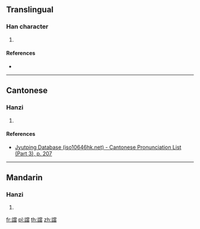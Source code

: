 {{character info/new}}
==Translingual==

===Han character===
{{Han char|rn=149|rad=言|as=13|sn=20|four=|canj=YRFBW|ids=⿰言當}}

# {{defn|Han|sort=言13}}

====References====
* {{Han ref|kx=1182.220|dkj=36001|dj=1645.220|hdz=64023.120|uh=8B61|ud=35681}}

----

==Cantonese==

===Hanzi===
{{yue-hanzi|jyut=[[dong2]]|y=dong2}}

# {{defn|lang=yue|sort=言13}}

====References====
*[http://www.iso10646hk.net/jp/document/download.jsp Jyutping Database (iso10646hk.net) - Cantonese Pronunciation List (Part 3), p. 207]

----

==Mandarin==

===Hanzi===
{{cmn-hanzi|pin=[[dǎng]] ([[dang3]])|wg=tang<sup>3</sup>}}

# {{defn|lang=cmn|sort=言13}}

[[fr:譡]]
[[pl:譡]]
[[th:譡]]
[[zh:譡]]